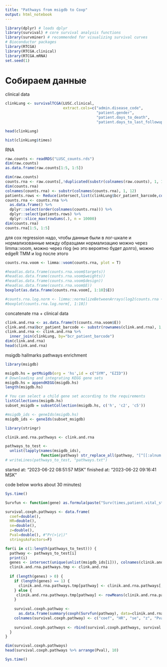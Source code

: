 ---
title: "Pathways from msigdb to Coxp"
output: html_notebook
---

```{r warning=FALSE, message=FALSE}
library(dplyr) # loads dplyr
library(survival) # core survival analysis functions
library(survminer) # recommended for visualizing survival curves
# Bioconductor packages
library(RTCGA)
library(RTCGA.clinical)
library(RTCGA.mRNA)
set.seed(1)
```

# Собираем данные

clinical data

```{r}
clinkLung <- survivalTCGA(LUSC.clinical,
                          extract.cols=c("admin.disease_code",
                                         "patient.gender",
                                         "patient.days_to_death",
                                         "patient.days_to_last_followup"))

head(clinkLung)

hist(clinkLung$times)
```

RNA

```{r}
raw.counts <- readRDS("LUSC_counts.rds")
dim(raw.counts)
as.data.frame(raw.counts[1:5, 1:5])
```

```{r}
dim(raw.counts)
counts.rna <- raw.counts[,!duplicated(substr(colnames(raw.counts), 1, 12))]
dim(counts.rna)
colnames(counts.rna) <- substr(colnames(counts.rna), 1, 12)
patients.rows <- Reduce(intersect,list(clinkLung$bcr_patient_barcode,colnames(counts.rna)))
counts.rna <- counts.rna %>% 
  as.data.frame() %>%
  dplyr::select(order(colnames(counts.rna))) %>%
  dplyr::select(patients.rows) %>%
  dplyr::slice_max(rowSums(.), n = 10000)
dim(counts.rna)
counts.rna[1:5, 1:5]
```

для cox regression надо, чтобы данные были в лог-шкале и нормализованные между образцами
нормализацию можно через limma::voom, можно через rlog (но это вероятно будет долго), можно edgeR TMM и log после этого

```{r}
counts.rna.voom <- limma::voom(counts.rna, plot = T)

#head(as.data.frame(counts.rna.voom$targets))
#head(as.data.frame(counts.rna.voom$weights))
#head(as.data.frame(counts.rna.voom$design))
#head(as.data.frame(counts.rna.voom$E))
boxplot(as.data.frame(counts.rna.voom[, 1:10]$E))

#counts.rna.log.norm <- limma::normalizeBetweenArrays(log2(counts.rna + 1))
#boxplot(counts.rna.log.norm[, 1:10])
```

concatenate rna + clinical data

```{r}
clink.and.rna <- as.data.frame(t(counts.rna.voom$E))
clink.and.rna$bcr_patient_barcode <- substr(rownames(clink.and.rna), 1, 12)
clink.and.rna <- clink.and.rna %>%
  inner_join(clinkLung, by="bcr_patient_barcode")
dim(clink.and.rna)
head(clink.and.rna)
```

msigdb hallmarks pathways enrichment

```{r}
library(msigdb)
```

```{r}
msigdb.hs = getMsigdb(org = 'hs',id = c("SYM", "EZID"))
# Downloading and integrating KEGG gene sets
msigdb.hs = appendKEGG(msigdb.hs)
length(msigdb.hs)
```

```{r}
# You can select a child gene set according to the requirements
listCollections(msigdb.hs)
subset_msigdb = subsetCollection(msigdb.hs, c('h', 'c2', 'c5'))

#msigdb_ids <- geneIds(msigdb.hs)
msigdb_ids <- geneIds(subset_msigdb)
```

```{r}
library(stringr)
```

```{r}
clinik.and.rna.pathways <- clink.and.rna

pathways_to_test <-
  unlist(lapply(names(msigdb_ids),
                function(pathway) str_replace_all(pathway, "[^[[:alnum:]|_]]", "")))
# writeLines(pathways_to_test, "pathways.txt")
```

started at:
"2023-06-22 08:51:57 MSK"
finished at:
"2023-06-22 09:16:41 MSK"

code below works about 30 minutes)

```{r}
Sys.time()

Survfun <- function(gene) as.formula(paste("Surv(times,patient.vital_status)",gene,sep="~"))

survival.coxph.pathways <- data.frame(
  coef=double(),
  HR=double(),
  se=double(),
  z=double(),
  Pval=double(), #"Pr(>|z|)"
  stringsAsFactors=F)

for(i in c(1:length(pathways_to_test))) {
  pathway <- pathways_to_test[i]
  print(i)
  genes <- intersect(unique(unlist(msigdb_ids[i])), colnames(clinik.and.rna.pathways))
  clinik.and.rna.pathways.tmp <- clink.and.rna
  
  if (length(genes) > 0) {
    if (length(genes) == 1) {
      clinik.and.rna.pathways.tmp[pathway] <- clinik.and.rna.pathways[, genes]
    } else {
     clinik.and.rna.pathways.tmp[pathway] <- rowMeans(clinik.and.rna.pathways[, genes])
    }
  
    survival.coxph.pathway <-
      as.data.frame(summary(coxph(Survfun(pathway), data=clinik.and.rna.pathways.tmp))$coefficients)
    colnames(survival.coxph.pathway) <- c("coef", "HR", "se", "z", "Pval")
  
    survival.coxph.pathways <- rbind(survival.coxph.pathways, survival.coxph.pathway)
  }
}

dim(survival.coxph.pathways)
head(survival.coxph.pathways %>% arrange(Pval), 10)

Sys.time()
```
